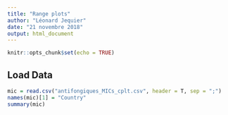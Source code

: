 ```yaml
---
title: "Range plots"
author: "Léonard Jequier"
date: "21 novembre 2018"
output: html_document
---
```


```r
knitr::opts_chunk$set(echo = TRUE)
```

## Load Data
```r
mic = read.csv("antifongiques_MICs_cplt.csv", header = T, sep = ";")
names(mic)[1] = "Country"
summary(mic)
```

### 

